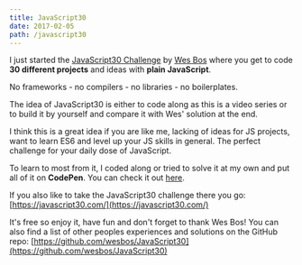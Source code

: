 ---
title: JavaScript30
date: 2017-02-05
path: /javascript30
---

I just started the [JavaScript30 Challenge](https://javascript30.com/) by
[Wes Bos](https://twitter.com/wesbos) where you get to code **30 different
projects** and ideas with **plain JavaScript**.

No frameworks - no compilers - no libraries - no boilerplates.

The idea of JavaScript30 is either to code along as this is a video series or to
build it by yourself and compare it with Wes' solution at the end.

I think this is a great idea if you are like me, lacking of ideas for JS
projects, want to learn ES6 and level up your JS skills in general. The perfect
challenge for your daily dose of JavaScript.

To learn to most from it, I coded along or tried to solve it at my own and put
all of it on **CodePen**. You can check it out
[here](https://codepen.io/collection/DapjRG).

If you also like to take the JavaScript30 challenge there you go:
[https://javascript30.com/](https://javascript30.com/)

It's free so enjoy it, have fun and don't forget to thank Wes Bos! You can also
find a list of other peoples experiences and solutions on the GitHub repo:
[https://github.com/wesbos/JavaScript30](https://github.com/wesbos/JavaScript30)
